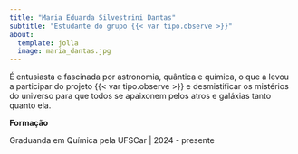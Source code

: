 ```yaml
---
title: "Maria Eduarda Silvestrini Dantas"
subtitle: "Estudante do grupo {{< var tipo.observe >}}"
about:
  template: jolla
  image: maria_dantas.jpg
---
```


É entusiasta e fascinada por astronomia, quântica e química, o que a levou a participar do projeto {{< var tipo.observe >}} e desmistificar os mistérios do universo para que todos se apaixonem pelos atros e galáxias tanto quanto ela.

**Formação**

Graduanda em Química pela UFSCar | 2024 - presente
